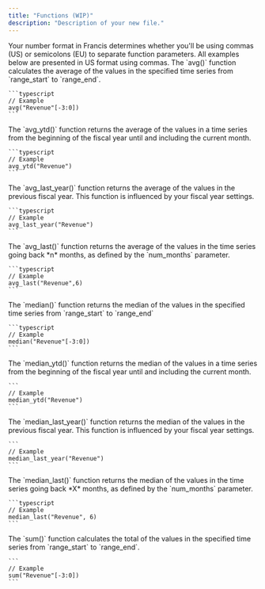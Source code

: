 ```yaml
---
title: "Functions (WIP)"
description: "Description of your new file."
---
```


<Tip>
  Your number format in Francis determines whether you'll be using commas (US) or semicolons (EU) to separate function parameters. All examples below are presented in US format using commas.
</Tip>

<AccordionGroup>
  <Accordion title="avg(&#x22;row_name&#x22;[range_start:range_end])" defaultOpen={false}>
    The `avg()` function calculates the average of the values in the specified time series from `range_start` to `range_end`.

    ```typescript
    // Example
    avg("Revenue"[-3:0])
    ```
  </Accordion>

  <Accordion title="avg_ytd(&#x22;row_name&#x22;)" defaultOpen={false}>
    The `avg_ytd()` function returns the average of the values in a time series from the beginning of the fiscal year until and including the current month.&#x20;

    ```typescript
    // Example 
    avg_ytd("Revenue")
    ```
  </Accordion>

  <Accordion title="avg_last_year(&#x22;row_name&#x22;)" defaultOpen={false}>
    The `avg_last_year()` function returns the average of the values in the previous fiscal year. This function is influenced by your fiscal year settings.

    ```typescript
    // Example
    avg_last_year("Revenue")
    ```
  </Accordion>

  <Accordion title="avg_last(&#x22;row_name&#x22;,num_months)" defaultOpen={false}>
    The `avg_last()` function returns the average of the values in the time series going back *n* months, as defined by the `num_months` parameter.

    ```typescript
    // Example
    avg_last("Revenue",6)
    ```
  </Accordion>

  <Accordion title="median(&#x22;row_name&#x22;[range_start:range_end])" defaultOpen={false}>
    The `median()` function returns the median of the values in the specified time series from `range_start` to `range_end`

    ```typescript
    // Example
    median("Revenue"[-3:0])
    ```
  </Accordion>

  <Accordion title="median_ytd(&#x22;row_name&#x22;)" defaultOpen={false}>
    The `median_ytd()` function returns the median of the values in a time series from the beginning of the fiscal year until and including the current month.

    ```
    // Example
    median_ytd("Revenue")
    ```
  </Accordion>

  <Accordion title="median_last_year(&#x22;row_name&#x22;)" defaultOpen={false}>
    The `median_last_year()` function returns the median of the values in the previous fiscal year. This function is influenced by your fiscal year settings.

    ```
    // Example
    median_last_year("Revenue")
    ```
  </Accordion>

  <Accordion title="median_last(&#x22;row_name&#x22;, num_months)" defaultOpen={false}>
    The `median_last()` function returns the median of the values in the time series going back *X* months, as defined by the `num_months` parameter.

    ```typescript
    // Example
    median_last("Revenue", 6)
    ```
  </Accordion>

  <Accordion title="sum(&#x22;row_name&#x22;[range_start:range_end])" defaultOpen={false}>
    The `sum()` function calculates the total of the values in the specified time series from `range_start` to `range_end`.

    ```
    // Example
    sum("Revenue"[-3:0])
    ```


  </Accordion>

  <Accordion title="New Accordion" defaultOpen="false" />

  <Accordion title="New Accordion" defaultOpen="false" />
</AccordionGroup>